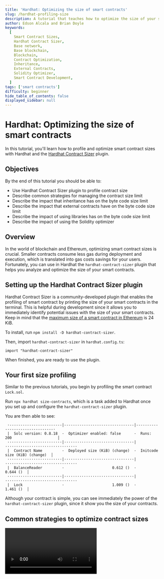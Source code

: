 ```yaml
---
title: 'Hardhat: Optimizing the size of smart contracts'
slug: /hardhat-profiling-size
description: A tutorial that teaches how to optimize the size of your smart contracts using Hardhat.
author: Edson Alcala and Brian Doyle
keywords:
  [
    Smart Contract Sizes,
    Hardhat Contract Sizer,
    Base network,
    Base blockchain,
    Blockchain,
    Contract Optimization,
    Inheritance,
    External Contracts,
    Solidity Optimizer,
    Smart Contract Development,
  ]
tags: ['smart contracts']
difficulty: beginner
hide_table_of_contents: false
displayed_sidebar: null
---
```


# Hardhat: Optimizing the size of smart contracts

In this tutorial, you'll learn how to profile and optimize smart contract sizes with Hardhat and the [Hardhat Contract Sizer] plugin.



## Objectives

By the end of this tutorial you should be able to:

- Use Hardhat Contract Sizer plugin to profile contract size
- Describe common strategies for managing the contract size limit
- Describe the impact that inheritance has on the byte code size limit
- Describe the impact that external contracts have on the byte code size limit
- Describe the impact of using libraries has on the byte code size limit
- Describe the impact of using the Solidity optimizer



## Overview

In the world of blockchain and Ethereum, optimizing smart contract sizes is crucial. Smaller contracts consume less gas during deployment and execution, which is translated into gas costs savings for your users. Fortunately, you can use in Hardhat the `hardhat-contract-sizer` plugin that helps you analyze and optimize the size of your smart contracts.

## Setting up the Hardhat Contract Sizer plugin



Hardhat Contract Sizer is a community-developed plugin that enables the profiling of smart contract by printing the size of your smart contracts in the terminal. This is helpful during development since it allows you to immediately identify potential issues with the size of your smart contracts. Keep in mind that the [maximum size of a smart contract in Ethereum] is 24 KiB.

To install, run `npm install -D hardhat-contract-sizer`.

Then, import `hardhat-contract-sizer` in `hardhat.config.ts`:

```solidity
import "hardhat-contract-sizer"
```

When finished, you are ready to use the plugin.

## Your first size profiling

Similar to the previous tutorials, you begin by profiling the smart contract `Lock.sol`.

Run `npx hardhat size-contracts`, which is a task added to Hardhat once you set up and configure the `hardhat-contract-sizer` plugin.

You are then able to see:

```
 ·------------------------|--------------------------------|--------------------------------·
 |  Solc version: 0.8.18  ·  Optimizer enabled: false      ·  Runs: 200                     │
 ·························|································|·································
 |  Contract Name         ·  Deployed size (KiB) (change)  ·  Initcode size (KiB) (change)  │
 ·························|································|·································
 |  BalanceReader         ·                      0.612 ()  ·                      0.644 ()  │
 ·························|································|·································
 |  Lock                  ·                      1.009 ()  ·                      1.461 ()  │
```

Although your contract is simple, you can see immediately the power of the `hardhat-contract-sizer` plugin, since it show you the size of your contracts.

## Common strategies to optimize contract sizes

<Video videoId='863776975' title='Manual Optimizations' />

In order to illustrate some of the strategies to optimize the size of your contracts, create two smart contracts, `Calculator.sol` and `ScientificCalculator.sol`, with the following:

```solidity
// SPDX-License-Identifier: UNLICENSED
pragma solidity ^0.8.19;

contract Calculator {
    function add(uint256 a, uint256 b) external pure returns(uint256) {
        require(a > 0 && b > 0, "Invalid values");
        return a + b;
    }

    function sub(uint256 a, uint256 b) external pure returns(uint256) {
        require(a > 0 && b > 0, "Invalid values");
        return a - b;
    }

    function mul(uint256 a, uint256 b) external pure returns(uint256) {
       require(a > 0 && b > 0, "Invalid values");
       return a * b;
    }

    function div(uint256 a, uint256 b) external pure returns(uint256) {
        require(a > 0 && b > 0, "Invalid values");
        return a / b;
    }
}
```

```solidity
contract ScientificCalculator is Calculator {
    function power(uint256 base, uint256 exponent) public pure returns (uint256) {
        require(base > 0 && exponent > 0, "Invalid values");

        return base ** exponent;
    }
}
```

Then, run the command `npx hardhat size-contracts` again and you should be able to see:

```
 ·------------------------|--------------------------------|--------------------------------·
 |  Solc version: 0.8.18  ·  Optimizer enabled: false      ·  Runs: 200                     │
 ·························|································|·································
 |  Contract Name         ·  Deployed size (KiB) (change)  ·  Initcode size (KiB) (change)  │
 ·························|································|·································
 |  BalanceReader         ·                 0.612 (0.000)  ·                 0.644 (0.000)  │
 ·························|································|·································
 |  Lock                  ·                 1.009 (0.000)  ·                 1.461 (0.000)  │
 ·························|································|·································
 |  Calculator            ·                      1.299 ()  ·                      1.330 ()  │
 ·························|································|·································
 |  ScientificCalculator  ·                      1.827 ()  ·                      1.858 ()  │
 ·------------------------|--------------------------------|--------------------------------·
```

Notice how the size of `ScientificCalculator` is bigger than `Calculator`. This is because `ScientificCalculator` is inheriting the contract `Calculator`, which means all of its functionality and code is available in `ScientificCalculator` and that will influence its size.

### Code abstraction and modifiers

At this point as a smart contract developer, you can review your smart contract code and look for ways into you can optimize it.

The first thing you notice in the source code is the extensive use of:

```solidity
require(a > 0 && b > 0, "Invalid values");
```

A possible optimization is to abstract repetitive code into [modifiers], such as the following:

```solidity
// SPDX-License-Identifier: UNLICENSED
pragma solidity ^0.8.19;

contract Calculator {
    error InvalidInput();

    function add(uint256 a, uint256 b) external pure onlyValidInputs(a,b) returns(uint256) {
        return a + b;
    }

    function sub(uint256 a, uint256 b) external pure onlyValidInputs(a,b) returns(uint256) {
        return a - b;
    }

    function mul(uint256 a, uint256 b) external pure onlyValidInputs(a,b) returns(uint256) {
       return a * b;
    }

    function div(uint256 a, uint256 b) external pure onlyValidInputs(a,b) returns(uint256) {
        return a / b;
    }

    modifier onlyValidInputs(uint256 a, uint256 b) {
        if(a == 0 && b == 0){
            revert InvalidInput();
        }
        _;
    }
}
```

And for `ScientificCalculator`:

```solidity
// SPDX-License-Identifier: UNLICENSED
pragma solidity ^0.8.19;

import "./Calculator.sol";

contract ScientificCalculator is Calculator {
    function power(uint256 base, uint256 exponent) public pure onlyValidInputs(base,exponent) returns (uint256) {
        return base ** exponent;
    }
}
```

Notice the usage of the modifier and the replacement of the require to use a custom error.

When you run the `npx hardhat size-contracts` command, you should be able to see:

```
 ·------------------------|--------------------------------|--------------------------------·
 |  Solc version: 0.8.18  ·  Optimizer enabled: false      ·  Runs: 200                     │
 ·························|································|·································
 |  Contract Name         ·  Deployed size (KiB) (change)  ·  Initcode size (KiB) (change)  │
 ·························|································|·································
 |  BalanceReader         ·                 0.612 (0.000)  ·                 0.644 (0.000)  │
 ·························|································|·································
 |  Lock                  ·                 1.009 (0.000)  ·                 1.461 (0.000)  │
 ·························|································|·································
 |  Calculator            ·                 1.165 (0.000)  ·                 1.196 (0.000)  │
 ·························|································|·································
 |  ScientificCalculator  ·                 1.690 (0.000)  ·                 1.722 (0.000)  │
 ·------------------------|--------------------------------|--------------------------------·
```

Although the optimization is small, you can see that there are some improvements.

You can continue this process until you feel comfortable with the size of the contract.

### Split into multiple contracts

It is common to split your smart contracts into multiple contracts, not only because of the size limitations but to create better abstractions, to improve readability, and to avoid repetition.

From a contract size perspective, having multiple independent contracts will reduce the size of each contract. For example, the original size of a smart contract was 30 KiB: by splitting into 2, you will end up with 2 smart contracts of ~15 KiB that are within the limits of Solidity. Keep in mind that this will influence gas costs during the execution of the contract because it will require it to call an external contract.

In order to explain this example, create a contract called `Computer` that contains a function called `executeProcess`:

```tsx
// SPDX-License-Identifier: UNLICENSED
pragma solidity ^0.8.19;

import "hardhat/console.sol";

contract Computer {
     function executeProcess() external view {
        // ...logic to be implemented
    }
}
```

In this example, the `executeProcess` function of `Computer` requires certain functionality of `Calculator` and a new contract called `Printer`:

```solidity
// SPDX-License-Identifier: UNLICENSED
pragma solidity ^0.8.19;

import "hardhat/console.sol";

contract Printer {
     function print(string memory _content) external view {
        require(bytes(_content).length > 0, "invalid length");
        console.log(_content);
    }
}
```

The easiest way for `Computer` to access both functionalities is to inherit; however, as all of these contracts continue adding functionality, the size of the code will also increase. You will reach the contract size issue at some point, since you are copying the entire functionality into your contract. You can better allow that functionality to be kept with their specific contracts and if the `Computer` requires to access that functionality, you could call the `Calculator` and `Printer` contracts.

But in this example, there is a process that must call both `Calculator` and `Printer`:

```solidity
// SPDX-License-Identifier: UNLICENSED
pragma solidity ^0.8.19;

import "hardhat/console.sol";

import "./Calculator.sol";
import "./Printer.sol";

contract Computer {
    Calculator calculator;
    Printer printer;

    constructor(address _calculator, address _printer) {
        calculator = Calculator(_calculator);
        printer = Printer(_printer);
    }

    function executeProcess() external view {
        // call Calculator contract, i.e calculator.add(a, b);
        // call Printer contract, i.e printer.print("value to print");
    }
}
```

If you run the contract sizer plugin, you get:

```
 ·------------------------|--------------------------------|--------------------------------·
 |  Solc version: 0.8.18  ·  Optimizer enabled: true       ·  Runs: 10000                   │
 ·························|································|·································
 |  Contract Name         ·  Deployed size (KiB) (change)  ·  Initcode size (KiB) (change)  │
 ·························|································|·································
 |  console               ·                 0.084 (0.000)  ·                 0.138 (0.000)  │
 ·························|································|·································
 |  Computer              ·                 0.099 (0.000)  ·                 0.283 (0.000)  │
 ·························|································|·································
 |  Calculator            ·                 0.751 (0.000)  ·                 0.782 (0.000)  │
 ·························|································|·································
 |  Printer               ·                 0.761 (0.000)  ·                 0.792 (0.000)  │
 ·························|································|·································
 |  ScientificCalculator  ·                 1.175 (0.000)  ·                 1.206 (0.000)  │
 ·------------------------|--------------------------------|--------------------------------·
```

Notice how your `Computer` contract is very small but still has the capability to access all the functionality of `Printer` and `Calculator`.

Although this will reduce the size of each contract, the costs of this are discussed more deeply in the [Gas Optimization] article.

### Using libraries

Libraries are another common way to encapsulate and abstract common functionality that can be shared across multiple contracts. This can significantly impact the bytecode size of the smart contracts. Remember that in Solidity, libraries can be external and internal.

The way internal libraries affect the contract size is very similar to the way inherited contracts affects a contract's size; this is because the internal functions of the library is included within the final bytecode.

But when the libraries are external, the behavior is different: the way Solidity calls external libraries is by using a special function called [delegate call].

External libraries are commonly deployed independently and can be reused my multiple contracts. Since libraries don't keep a state, they behave like pure functions in the Blockchain.

In this example, your computer will use the `Calculator` library only. Then, you would have the following:

```solidity
// SPDX-License-Identifier: UNLICENSED
pragma solidity ^0.8.19;

library Calculator {
    error InvalidInput();

    function add(uint256 a, uint256 b) external pure onlyValidInputs(a,b) returns(uint256) {
        return a + b;
    }

    function sub(uint256 a, uint256 b) external pure onlyValidInputs(a,b) returns(uint256) {
        return a - b;
    }

    function mul(uint256 a, uint256 b) external pure onlyValidInputs(a,b) returns(uint256) {
       return a * b;
    }

    function div(uint256 a, uint256 b) external pure onlyValidInputs(a,b) returns(uint256) {
        return a / b;
    }

    modifier onlyValidInputs(uint256 a, uint256 b) {
        if(a == 0 && b == 0){
            revert InvalidInput();
        }
        _;
    }
}
```

Then, `Computer` is:

```solidity
// SPDX-License-Identifier: UNLICENSED
pragma solidity ^0.8.19;

import "hardhat/console.sol";

import "./Calculator.sol";
import "./Printer.sol";

contract Computer {
    using Calculator for uint256;

    function executeProcess() external view {
        uint256 a = 1;
        uint256 b = 2;
        uint256 result = a.add(b);
        // ... logic to be implemented
    }
}
```

Notice how you instructing the smart contract to use the `Calculator` library for `uint256` and how in the `executeProcess` function, you can now use the `add` function from the `Calculator` library in all of the `uint256`.

If you run the `npx hardhat size-contracts` command, you then get:

```
 ·------------------------|--------------------------------|--------------------------------·
 |  Solc version: 0.8.18  ·  Optimizer enabled: true       ·  Runs: 10000                   │
 ·························|································|·································
 |  Contract Name         ·  Deployed size (KiB) (change)  ·  Initcode size (KiB) (change)  │
 ·························|································|·································
 |  Calculator            ·                 0.761          ·                 0.817          │
 ·························|································|·································
 |  Printer               ·                 0.771          ·                 0.827          │
 ·························|································|·································
 |  Computer              ·                0.961           ·                0.992           │
 ·------------------------|--------------------------------|--------------------------------·
```

In order to compare the impact, you can modify the external modifier from all of the `Calculator` library functions and you will then have:

```
 ·------------------------|--------------------------------|--------------------------------·
 |  Solc version: 0.8.18  ·  Optimizer enabled: true       ·  Runs: 10000                   │
 ·························|································|·································
 |  Contract Name         ·  Deployed size (KiB) (change)  ·  Initcode size (KiB) (change)  │
 ·························|································|·································
 |  Calculator            ·                 0.084          ·                 0.138          │
 ·························|································|·································
 |  Printer               ·                0.084           ·                0.138           │
 ·························|································|·································
 |  Computer              ·                1.139           ·                1.170           │
 ·------------------------|--------------------------------|--------------------------------·
```

Which demonstrates why using external libraries can be a good option in order to optimize the size of your contracts.

### Using the Solidity compiler optimizer

<Video videoId='863777593' title='Using the Optimizer' />

Another way to optimize the size of the smart contracts is to simply use the Solidity optimizer.

From the [Solidity official docs]:

> Overall, the optimizer tries to simplify complicated expressions, which reduces both code size and execution cost.

You can enable the solidity optimizer in hardhat by simply adding the following to the `hardhat.config.ts` file:

```solidity
const config: HardhatUserConfig = {
  solidity: {
    version: "0.8.18",
    settings: {
      optimizer: {
        enabled: true,
        runs: 200
      }
    }
  },
  ...
}
```

Notice the optimizer is enabled and has a parameter `runs`. If you run the contract sizer command again, you will see the following:

```
 ·------------------------|--------------------------------|--------------------------------·
 |  Solc version: 0.8.18  ·  Optimizer enabled: true       ·  Runs: 200                     │
 ·························|································|·································
 |  Contract Name         ·  Deployed size (KiB) (change)  ·  Initcode size (KiB) (change)  │
 ·························|································|·································
 |  BalanceReader         ·                0.351 (-0.262)  ·                0.382 (-0.262)  │
 ·························|································|·································
 |  Lock                  ·                0.471 (-0.538)  ·                0.661 (-0.800)  │
 ·························|································|·································
 |  Calculator            ·                0.604 (-0.561)  ·                0.636 (-0.561)  │
 ·························|································|·································
 |  ScientificCalculator  ·                0.930 (-0.761)  ·                0.961 (-0.761)  │
 ·------------------------|--------------------------------|--------------------------------·
```

Notice the bigger improvement, but see what happens if you increase the `runs` parameter value to 1000:

```
 ·------------------------|--------------------------------|--------------------------------·
 |  Solc version: 0.8.18  ·  Optimizer enabled: true       ·  Runs: 1000                    │
 ·························|································|·································
 |  Contract Name         ·  Deployed size (KiB) (change)  ·  Initcode size (KiB) (change)  │
 ·························|································|·································
 |  BalanceReader         ·                0.400 (+0.050)  ·                0.432 (+0.050)  │
 ·························|································|·································
 |  Lock                  ·                0.537 (+0.066)  ·                0.728 (+0.066)  │
 ·························|································|·································
 |  Calculator            ·                 0.604 (0.000)  ·                 0.636 (0.000)  │
 ·························|································|·································
 |  ScientificCalculator  ·                0.945 (+0.016)  ·                0.977 (+0.016)  │
 ·------------------------|--------------------------------|--------------------------------·
```

The size of the contract increased, however this means your code will be more efficient across the lifetime of the contract because the higher the `runs` value the more efficient during execution but more expensive during deployment. You can read more in the [Solidity documentation].

## Conclusion

In this tutorial, you've learned how to profile and optimise smart contracts using the Hardhat development environment and the Hardhat Contract Sizer plugin. By focusing on the critical aspect of contract size, we've equipped ourselves with tools and strategies to create more efficient Solidity code.

As you continue your journey in smart contract development, keep in mind that optimizing contract sizes is a continuous process that requires careful consideration of trade-offs between size, readability, and gas efficiency.


[Hardhat Contract Sizer]: https://github.com/ItsNickBarry/hardhat-contract-sizer
[maximum size of a smart contract in Ethereum]: https://ethereum.org/en/developers/tutorials/downsizing-contracts-to-fight-the-contract-size-limit/#why-is-there-a-limit
[modifiers]: https://docs.base.org/learn/advanced-functions/function-modifiers
[Solidity official docs]: https://docs.soliditylang.org/en/v0.8.20/internals/optimizer.html
[Delegate call]: https://solidity-by-example.org/delegatecall/
[Gas Optimization]: ./hardhat-profiling-gas
[Solidity documentation]: https://docs.soliditylang.org/en/v0.8.20/internals/optimizer.html#optimizer-parameter-runs
